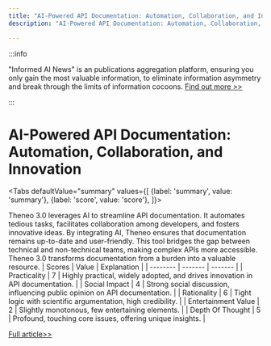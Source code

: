 ```yaml
---
title: "AI-Powered API Documentation: Automation, Collaboration, and Innovation"
description: "AI-Powered API Documentation: Automation, Collaboration, and Innovation"

---
```



:::info

"Informed AI News" is an publications aggregation platform, ensuring you only gain the most valuable information, to eliminate information asymmetry and break through the limits of information cocoons.  [Find out more >>](/)

:::

# AI-Powered API Documentation: Automation, Collaboration, and Innovation


<Tabs
	defaultValue="summary"
	values={[
	{label: 'summary', value: 'summary'},
	{label: 'score', value: 'score'},
]}>
<TabItem value="summary">


Theneo 3.0 leverages AI to streamline API documentation. It automates tedious tasks, facilitates collaboration among developers, and fosters innovative ideas. By integrating AI, Theneo ensures that documentation remains up-to-date and user-friendly. This tool bridges the gap between technical and non-technical teams, making complex APIs more accessible. Theneo 3.0 transforms documentation from a burden into a valuable resource.
</TabItem>
<TabItem value="score">
	| Scores     | Value   | Explanation |
	| -------- | ------- | ------- |
	| Practicality  | 7    | Highly practical, widely adopted, and drives innovation in API documentation.    |
	| Social Impact | 4     | Strong social discussion, influencing public opinion on API documentation.    |
	| Rationality    | 6    | Tight logic with scientific argumentation, high credibility.    |
	| Entertainment Value    | 2    | Slightly monotonous, few entertaining elements.    |
	| Depth Of Thought    | 5    | Profound, touching core issues, offering unique insights.    |
</TabItem>
</Tabs>

[Full article>>](https://www.theneo.io/)
